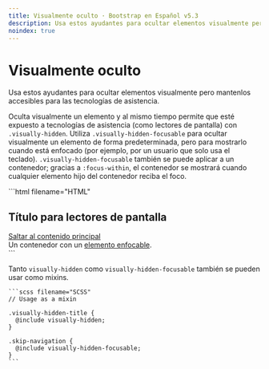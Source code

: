 ```yaml
---
title: Visualmente oculto · Bootstrap en Español v5.3
description: Usa estos ayudantes para ocultar elementos visualmente pero mantenlos accesibles para las tecnologías de asistencia.
noindex: true
---
```


# Visualmente oculto

Usa estos ayudantes para ocultar elementos visualmente pero mantenlos accesibles para las tecnologías de asistencia.

<MainBanner />

Oculta visualmente un elemento y al mismo tiempo permite que esté expuesto a tecnologías de asistencia (como lectores de pantalla) con `.visually-hidden`. Utiliza `.visually-hidden-focusable` para ocultar visualmente un elemento de forma predeterminada, pero para mostrarlo cuando está enfocado (por ejemplo, por un usuario que solo usa el teclado). `.visually-hidden-focusable` también se puede aplicar a un contenedor; gracias a `:focus-within`, el contenedor se mostrará cuando cualquier elemento hijo del contenedor reciba el foco.

<DemoIframe path="/demos/bootstrap/5.3/helpers/visually-hidden/index.html">
    ```html filename="HTML"
    <h2 class="visually-hidden">Título para lectores de pantalla</h2>
    <a class="visually-hidden-focusable" href="#content">Saltar al contenido principal</a>
    <div class="visually-hidden-focusable">Un contenedor con un <a href="#">elemento enfocable</a>.</div>
    ```
</DemoIframe>

Tanto `visually-hidden` como `visually-hidden-focusable` también se pueden usar como mixins.

    ```scss filename="SCSS"
    // Usage as a mixin
    
    .visually-hidden-title {
      @include visually-hidden;
    }
    
    .skip-navigation {
      @include visually-hidden-focusable;
    }
    ```

<ContentSuggestion />
